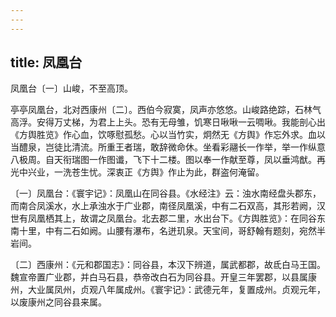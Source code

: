 ```yaml
---
---
---
```

title: 凤凰台
---



凤凰台〔一〕山峻，不至高顶。


亭亭凤凰台，北对西康州〔二〕。西伯今寂寞，凤声亦悠悠。山峻路绝踪，石林气高浮。安得万丈梯，为君上上头。恐有无母雏，饥寒日啾啾一云啁啾。我能剖心出《方舆胜览》作心血，饮啄慰孤愁。心以当竹实，炯然无《方舆》作忘外求。血以当醴泉，岂徒比清流。所重王者瑞，敢辞微命休。坐看彩翮长一作举，举一作纵意八极周。自天衔瑞图一作图谶，飞下十二楼。图以奉一作献至尊，凤以垂鸿猷。再光中兴业，一洗苍生忧。深衷正《方舆》作止为此，群盗何淹留。

〔一〕凤凰台：《寰宇记》：凤凰山在同谷县。《水经注》云：浊水南经盘头郡东，而南合凤溪水，水上承浊水于广业郡，南径凤凰溪，中有二石双高，其形若阙，汉世有凤凰栖其上，故谓之凤凰台。北去郡二里，水出台下。《方舆胜览》：在同谷东南十里，中有二石如阙。山腰有瀑布，名迸玑泉。天宝间，哥舒翰有题刻，宛然半岩间。

〔二〕西康州：《元和郡国志》：同谷县，本汉下辨道，属武都郡，故氐白马王国。魏宣帝置广业郡，并白马石县，恭帝改白石为同谷县。开皇三年罢郡，以县属康州，大业属凤州，贞观八年属成州。《寰宇记》：武德元年，复置成州。贞观元年，以废康州之同谷县来属。